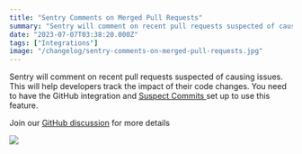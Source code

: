 ```yaml
---
title: "Sentry Comments on Merged Pull Requests"
summary: "Sentry will comment on recent pull requests suspected of causing issues. This will help developers track the impact of their code changes. You need to have..."
date: "2023-07-07T03:38:20.000Z"
tags: ["Integrations"]
image: "/changelog/sentry-comments-on-merged-pull-requests.jpg"
---
```


  Sentry will comment on recent pull requests suspected of causing issues. This will help developers track the impact of their code changes. You need to have the GitHub integration and [Suspect Commits ](https://docs.sentry.io/product/issues/suspect-commits/)set up to use this feature.

Join our [GitHub discussion](https://github.com/getsentry/sentry/discussions/49996) for more details

![](https://user-images.githubusercontent.com/109983869/251627558-7ed32105-f027-44d6-abc4-65530bddf824.png)
